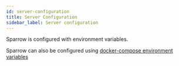 ```yaml
---
id: server-configuration
title: Server Configuration
sidebar_label: Server configuration
---
```


Sparrow is configured with environment variables.

Sparrow can also be configured using [docker-compose environment variables](https://docs.docker.com/compose/reference/envvars/)
